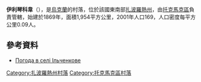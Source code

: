 {{coord|47|24|4|N|35|47|36|E|scale:100000|display=title}}

'''伊利琴科韋'''（{{lang-uk|Ільченкове}}），是[[烏克蘭|烏克蘭]]的村落，位於該國東南部[[扎波羅熱州|扎波羅熱州]]，由[[托克馬克區|托克馬克區]]負責管轄，始建於1869年，面積1,954平方公里，2001年人口169，人口密度每平方公里0.09人。

==參考資料==
* [http://weather.in.ua/ua/zaporozhskaja/9584 Погода в селі Ільченкове]{{Wayback|url=http://weather.in.ua/ua/zaporozhskaja/9584 |date=20160305205245 }}

[[Category:扎波羅熱州村落|Category:扎波羅熱州村落]]
[[Category:托克馬克區村落|Category:托克馬克區村落]]


{{Zaporizhia-geo-stub}}